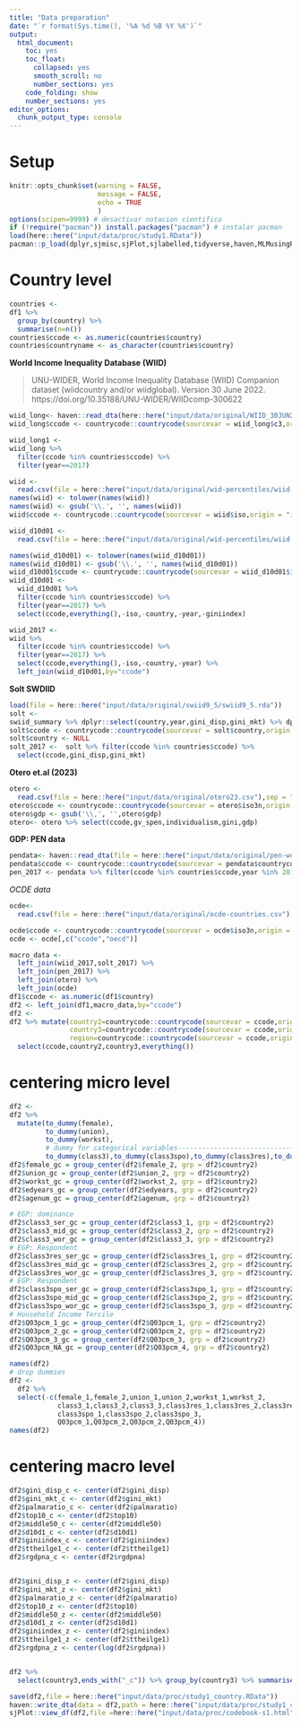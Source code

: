 ```yaml
---
title: "Data preparation"
date: "`r format(Sys.time(), '%A %d %B %Y %X')`"
output: 
  html_document: 
    toc: yes
    toc_float:
      collapsed: yes
      smooth_scroll: no
      number_sections: yes
    code_folding: show  
    number_sections: yes
editor_options: 
  chunk_output_type: console
---
```


# Setup

```r
knitr::opts_chunk$set(warning = FALSE, 
                      message = FALSE, 
                      echo = TRUE 
                      )
options(scipen=9999) # desactivar notacion cientifica
if (!require("pacman")) install.packages("pacman") # instalar pacman
load(here::here("input/data/proc/study1.RData"))
pacman::p_load(dplyr,sjmisc,sjPlot,sjlabelled,tidyverse,haven,MLMusingR)
```

# Country level

```r
countries <- 
df1 %>% 
  group_by(country) %>% 
  summarise(n=n())
countries$ccode <- as.numeric(countries$country)
countries$countryname <- as_character(countries$country)
```

**World Income Inequality Database (WIID)** 

> UNU-WIDER, World Income Inequality Database (WIID) Companion dataset (wiidcountry and/or wiidglobal). Version 30 June 2022. https://doi.org/10.35188/UNU-WIDER/WIIDcomp-300622

```r
wiid_long<- haven::read_dta(here::here("input/data/original/WIID_30JUN2022_0/WIID_30JUN2022_0.dta"))
wiid_long$ccode <- countrycode::countrycode(sourcevar = wiid_long$c3,origin = "iso3c",destination = "iso3n")

wiid_long1 <- 
wiid_long %>% 
  filter(ccode %in% countries$ccode) %>% 
  filter(year==2017)

```

```r
wiid <- 
  read.csv(file = here::here("input/data/original/wid-percentiles/wiid-data-2015-2020.csv"),sep = ";")
names(wiid) <- tolower(names(wiid))
names(wiid) <- gsub('\\.', '', names(wiid))
wiid$ccode <- countrycode::countrycode(sourcevar = wiid$iso,origin = "iso3c",destination = "iso3n")

wiid_d10d01 <- 
  read.csv(file = here::here("input/data/original/wid-percentiles/wiid-data-D10D01-ratio.csv"),sep = ";")

names(wiid_d10d01) <- tolower(names(wiid_d10d01))
names(wiid_d10d01) <- gsub('\\.', '', names(wiid_d10d01))
wiid_d10d01$ccode <- countrycode::countrycode(sourcevar = wiid_d10d01$iso,origin = "iso3c",destination = "iso3n")
wiid_d10d01 <- 
  wiid_d10d01 %>%  
  filter(ccode %in% countries$ccode) %>% 
  filter(year==2017) %>% 
  select(ccode,everything(),-iso,-country,-year,-giniindex) 

wiid_2017 <- 
wiid %>% 
  filter(ccode %in% countries$ccode) %>% 
  filter(year==2017) %>% 
  select(ccode,everything(),-iso,-country,-year) %>% 
  left_join(wiid_d10d01,by="ccode")
```



**Solt SWDIID**
```r
load(file = here::here("input/data/original/swiid9_5/swiid9_5.rda"))
solt <- 
swiid_summary %>% dplyr::select(country,year,gini_disp,gini_mkt) %>% dplyr::filter(year %in% c(2016))
solt$ccode <- countrycode::countrycode(sourcevar = solt$country,origin = "country.name",destination = "iso3n")
solt$country <- NULL
solt_2017 <-  solt %>% filter(ccode %in% countries$ccode) %>% 
  select(ccode,gini_disp,gini_mkt)
```


**Otero et.al (2023)**

```r
otero <- 
  read.csv(file = here::here("input/data/original/otero23.csv"),sep = ";")
otero$ccode <- countrycode::countrycode(sourcevar = otero$iso3n,origin = "iso2c",destination = "iso3n")
otero$gdp <- gsub('\\,', '',otero$gdp) 
otero<- otero %>% select(ccode,gv_spen,individualism,gini,gdp)
```


**GDP: PEN data**
```r
pendata<- haven::read_dta(file = here::here("input/data/original/pen-world/pwt1001.dta"))
pendata$ccode <- countrycode::countrycode(sourcevar = pendata$countrycode,origin = "iso3c",destination = "iso3n")
pen_2017 <- pendata %>% filter(ccode %in% countries$ccode,year %in% 2017) %>% select(ccode,everything(),-country,-countrycode,-currency_unit,-year)
```

*OCDE data*
```r
ocde<- 
  read.csv(file = here::here("input/data/original/ocde-countries.csv"),sep = ",")

ocde$ccode <- countrycode::countrycode(sourcevar = ocde$iso3n,origin = "iso3c",destination = "iso3n")
ocde <- ocde[,c("ccode","oecd")]
```


```r
macro_data <- 
  left_join(wiid_2017,solt_2017) %>%
  left_join(pen_2017) %>% 
  left_join(otero) %>%
  left_join(ocde) 
df1$ccode <- as.numeric(df1$country)
df2 <- left_join(df1,macro_data,by="ccode")
df2 <- 
df2 %>% mutate(country2=countrycode::countrycode(sourcevar = ccode,origin = "iso3n",destination = "iso3c"),
               country3=countrycode::countrycode(sourcevar = ccode,origin = "iso3n",destination = "country.name"),
               region=countrycode::countrycode(sourcevar = ccode,origin = "iso3n",destination = "region23")) %>% 
  select(ccode,country2,country3,everything())
```

# centering micro level


```r
df2 <- 
df2 %>% 
  mutate(to_dummy(female),
         to_dummy(union),
         to_dummy(workst),
         # dummy for categorical variables-------------------------------------
         to_dummy(class3),to_dummy(class3spo),to_dummy(class3res),to_dummy(Q03pcm))
df2$female_gc = group_center(df2$female_2, grp = df2$country2)
df2$union_gc = group_center(df2$union_2, grp = df2$country2)
df2$workst_gc = group_center(df2$workst_2, grp = df2$country2)
df2$edyears_gc = group_center(df2$edyears, grp = df2$country2)
df2$agenum_gc = group_center(df2$agenum, grp = df2$country2)

# EGP: dominance
df2$class3_ser_gc = group_center(df2$class3_1, grp = df2$country2)
df2$class3_mid_gc = group_center(df2$class3_2, grp = df2$country2)
df2$class3_wor_gc = group_center(df2$class3_3, grp = df2$country2)
# EGP: Respondent
df2$class3res_ser_gc = group_center(df2$class3res_1, grp = df2$country2)
df2$class3res_mid_gc = group_center(df2$class3res_2, grp = df2$country2)
df2$class3res_wor_gc = group_center(df2$class3res_3, grp = df2$country2)
# EGP: Respondent
df2$class3spo_ser_gc = group_center(df2$class3spo_1, grp = df2$country2)
df2$class3spo_mid_gc = group_center(df2$class3spo_2, grp = df2$country2)
df2$class3spo_wor_gc = group_center(df2$class3spo_3, grp = df2$country2)
# Household Income Tercile
df2$Q03pcm_1_gc = group_center(df2$Q03pcm_1, grp = df2$country2)
df2$Q03pcm_2_gc = group_center(df2$Q03pcm_2, grp = df2$country2)
df2$Q03pcm_3_gc = group_center(df2$Q03pcm_3, grp = df2$country2)
df2$Q03pcm_NA_gc = group_center(df2$Q03pcm_4, grp = df2$country2)

names(df2)
# drop dummies
df2 <- 
  df2 %>% 
  select(-c(female_1,female_2,union_1,union_2,workst_1,workst_2,
            class3_1,class3_2,class3_3,class3res_1,class3res_2,class3res_3,
            class3spo_1,class3spo_2,class3spo_3,
            Q03pcm_1,Q03pcm_2,Q03pcm_2,Q03pcm_4))
names(df2)
```


# centering macro level

```r
df2$gini_disp_c <- center(df2$gini_disp)
df2$gini_mkt_c <- center(df2$gini_mkt)
df2$palmaratio_c <- center(df2$palmaratio)
df2$top10_c <- center(df2$top10)
df2$middle50_c <- center(df2$middle50)
df2$d10d1_c <- center(df2$d10d1)
df2$giniindex_c <- center(df2$giniindex)
df2$ttheilge1_c <- center(df2$ttheilge1)
df2$rgdpna_c <- center(df2$rgdpna)


df2$gini_disp_z <- center(df2$gini_disp)
df2$gini_mkt_z <- center(df2$gini_mkt)
df2$palmaratio_z <- center(df2$palmaratio)
df2$top10_z <- center(df2$top10)
df2$middle50_z <- center(df2$middle50)
df2$d10d1_z <- center(df2$d10d1)
df2$giniindex_z <- center(df2$giniindex)
df2$ttheilge1_z <- center(df2$ttheilge1)
df2$rgdpna_z <- center(log(df2$rgdpna))


df2 %>% 
  select(country3,ends_with("_c")) %>% group_by(country3) %>% summarise_all(.funs = mean) %>% View()
```


```r
save(df2,file = here::here("input/data/proc/study1_country.RData"))
haven::write_dta(data = df2,path = here::here("input/data/proc/study1_country.dta"))
sjPlot::view_df(df2,file =here::here("input/data/proc/codebook-s1.html") )
```
